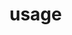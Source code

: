 # usage


<ul className="grid grid-cols-1 md:grid-cols-2 lg:grid-cols-3 xl:grid-cols-4 gap-4 -ml-6">

<ReferenceCard
        title="Guides"
        description=""
        url="usage/guides"
    />
<ReferenceCard
    title="Basic Syntax"
    description="This page provides comprehensive information about standardized command"
    url="usage/Basic Syntax"
/>
<ReferenceCard
    title="Charting Extension"
    description="Learn how to install and use the powerful OpenBB Charting Extension for"
    url="usage/Charting Extension"
/>
<ReferenceCard
    title="Overview"
    description="An overview for getting started with the OpenBB Platform's Python client and Fast API; details"
    url="usage/Overview"
/>
</ul>
